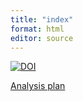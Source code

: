 ```yaml
---
title: "index"
format: html
editor: source
---
```


[![DOI](https://zenodo.org/badge/910548668.svg)](https://zenodo.org/badge/latestdoi/910548668)

[Analysis plan](https://type2diabetessystematicreview.github.io/nma_more_covariates_public/analysis_plan.html)



